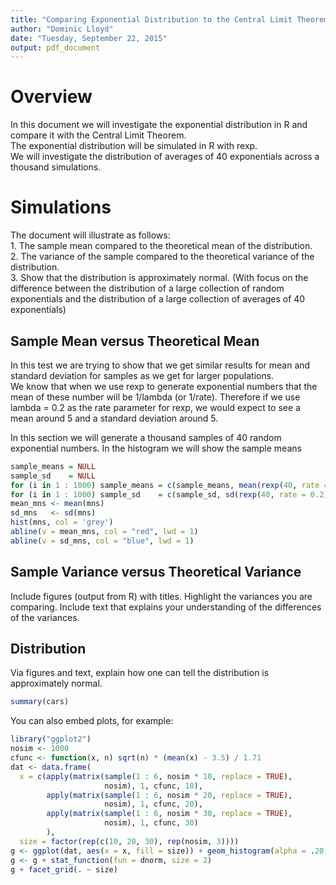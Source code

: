 ```yaml
---
title: "Comparing Exponential Distribution to the Central Limit Theorem"
author: "Dominic Lloyd"
date: "Tuesday, September 22, 2015"
output: pdf_document
---
```



# Overview
In this document we will investigate the exponential distribution in R and compare it with the Central Limit Theorem.  
The exponential distribution will be simulated in R with rexp.  
We will investigate the distribution of averages of 40 exponentials across a thousand simulations.  


# Simulations
The document will illustrate as follows:  
1. The sample mean compared to the theoretical mean of the distribution.  
2. The variance of the sample compared to the theoretical variance of the distribution.  
3. Show that the distribution is approximately normal. (With focus on the difference between the distribution of a large collection of random exponentials and the distribution of a large collection of averages of 40 exponentials)  

## Sample Mean versus Theoretical Mean
In this test we are trying to show that we get similar results for mean and standard deviation for samples as we get for larger populations.  
We know that when we use rexp to generate exponential numbers that the mean of these number will be 1/lambda (or 1/rate). Therefore if we use lambda = 0.2 as the rate parameter for rexp, we would expect to see a mean around 5 and a standard deviation around 5.   

In this section we will generate a thousand samples of 40 random exponential numbers. In the histogram we will show the sample means  

```r
sample_means = NULL
sample_sd    = NULL
for (i in 1 : 1000) sample_means = c(sample_means, mean(rexp(40, rate = 0.2)))
for (i in 1 : 1000) sample_sd    = c(sample_sd, sd(rexp(40, rate = 0.2)))
mean_mns <- mean(mns)
sd_mns   <- sd(mns)
hist(mns, col = 'grey')
abline(v = mean_mns, col = "red", lwd = 1)
abline(v = sd_mns, col = "blue", lwd = 1)
```

## Sample Variance versus Theoretical Variance
Include figures (output from R) with titles. Highlight the variances you are comparing. Include text that explains your understanding of the differences of the variances.

## Distribution
Via figures and text, explain how one can tell the distribution is approximately normal.




```r
summary(cars)
```

You can also embed plots, for example:

```r
library("ggplot2")
nosim <- 1000
cfunc <- function(x, n) sqrt(n) * (mean(x) - 3.5) / 1.71
dat <- data.frame(
  x = c(apply(matrix(sample(1 : 6, nosim * 10, replace = TRUE), 
                     nosim), 1, cfunc, 10),
        apply(matrix(sample(1 : 6, nosim * 20, replace = TRUE), 
                     nosim), 1, cfunc, 20),
        apply(matrix(sample(1 : 6, nosim * 30, replace = TRUE), 
                     nosim), 1, cfunc, 30)
        ),
  size = factor(rep(c(10, 20, 30), rep(nosim, 3))))
g <- ggplot(dat, aes(x = x, fill = size)) + geom_histogram(alpha = .20, binwidth=.3, colour = "black", aes(y = ..density..)) 
g <- g + stat_function(fun = dnorm, size = 2)
g + facet_grid(. ~ size)
```


